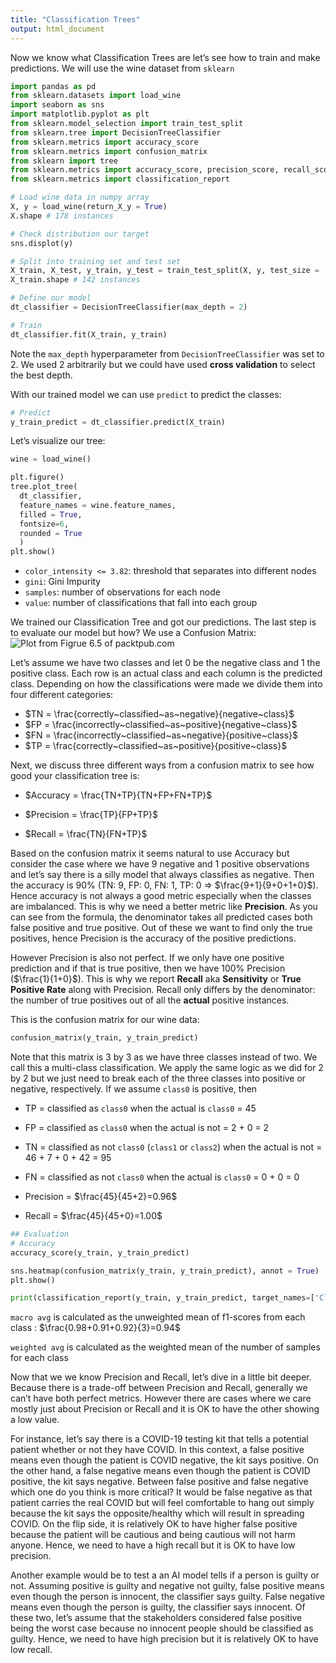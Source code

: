 ```yaml
---
title: "Classification Trees"
output: html_document
---
```


Now we know what Classification Trees are let's see how to train and make predictions. We will use the wine dataset from `sklearn`
```python
import pandas as pd
from sklearn.datasets import load_wine
import seaborn as sns
import matplotlib.pyplot as plt
from sklearn.model_selection import train_test_split
from sklearn.tree import DecisionTreeClassifier
from sklearn.metrics import accuracy_score
from sklearn.metrics import confusion_matrix
from sklearn import tree
from sklearn.metrics import accuracy_score, precision_score, recall_score, f1_score
from sklearn.metrics import classification_report

# Load wine data in numpy array
X, y = load_wine(return_X_y = True)
X.shape # 178 instances

# Check distribution our target
sns.displot(y)

# Split into training set and test set
X_train, X_test, y_train, y_test = train_test_split(X, y, test_size = .20, random_state=0)
X_train.shape # 142 instances

# Define our model
dt_classifier = DecisionTreeClassifier(max_depth = 2) 

# Train
dt_classifier.fit(X_train, y_train) 
```

Note the `max_depth` hyperparameter from `DecisionTreeClassifier` was set to 2. We used 2 arbitrarily but we could have used **cross validation** to select the best depth.

With our trained model we can use `predict` to predict the classes:
```python
# Predict
y_train_predict = dt_classifier.predict(X_train) 
```

Let's visualize our tree:
```python
wine = load_wine()

plt.figure()
tree.plot_tree(
  dt_classifier,
  feature_names = wine.feature_names,
  filled = True, 
  fontsize=6, 
  rounded = True
  )
plt.show()
```

* `color_intensity <= 3.82`: threshold that separates into different nodes
* `gini`: Gini Impurity
* `samples`: number of observations for each node
* `value`: number of classifications that fall into each group

We trained our Classification Tree and got our predictions. The last step is to evaluate our model but how? We use a Confusion Matrix: 
![Plot from Figrue 6.5 of packtpub.com](imgs/classtree_img1.png)

Let's assume we have two classes and let 0 be the negative class and 1 the positive class. Each row is an actual class and each column is the predicted class. Depending on how the classifications were made we divide them into four different categories:

* $TN = \frac{correctly~classified~as~negative}{negative~class}$
* $FP = \frac{incorrectly~classified~as~positive}{negative~class}$
* $FN = \frac{incorrectly~classified~as~negative}{positive~class}$
* $TP = \frac{correctly~classified~as~positive}{positive~class}$

Next, we discuss three different ways from a confusion matrix to see how good your classification tree is:

* $Accuracy = \frac{TN+TP}{TN+FP+FN+TP}$

* $Precision = \frac{TP}{FP+TP}$

* $Recall = \frac{TN}{FN+TP}$

Based on the confusion matrix it seems natural to use Accuracy but consider the case where we have 9 negative and 1 positive observations and let's say there is a silly model that always classifies as negative. Then the accuracy is 90% (TN: 9, FP: 0, FN: 1, TP: 0 => $\frac{9+1}{9+0+1+0}$). Hence accuracy is not always a good metric especially when the classes are imbalanced. This is why we need a better metric like **Precision**. As you can see from the formula, the denominator takes all predicted cases both false positive and true positive. Out of these we want to find only the true positives, hence Precision is the accuracy of the positive predictions. 

However Precision is also not perfect. If we only have one positive prediction and if that is true positive, then we have 100% Precision ($\frac{1}{1+0}$). This is why we report **Recall** aka **Sensitivity** or **True Positive Rate** along with Precision. Recall only differs by the denominator: the number of true positives out of all the **actual** positive instances. 

This is the confusion matrix for our wine data:
```python
confusion_matrix(y_train, y_train_predict)
```
Note that this matrix is 3 by 3 as we have three classes instead of two. We call this a multi-class classification. We apply the same logic as we did for 2 by 2 but we just need to break each of the three classes into positive or negative, respectively. If we assume `class0` is positive, then 

* TP = classified as `class0` when the actual is `class0` = 45
* FP = classified as `class0` when the actual is not = 2 + 0 = 2
* TN = classified as not `class0` (`class1` or `class2`) when the actual is not = 46 + 7 + 0 + 42 = 95
* FN = classified as not `class0` when the actual is `class0` = 0 + 0 = 0

* Precision = $\frac{45}{45+2}=0.96$
* Recall = $\frac{45}{45+0}=1.00$

```python
## Evaluation
# Accuracy
accuracy_score(y_train, y_train_predict) 

sns.heatmap(confusion_matrix(y_train, y_train_predict), annot = True)
plt.show()

print(classification_report(y_train, y_train_predict, target_names=['Class 0', 'Class 1', 'Class 2']))

```

`macro avg` is calculated as the unweighted mean of f1-scores from each class : $\frac{0.98+0.91+0.92}{3}=0.94$

`weighted avg` is calculated as the weighted mean of the number of samples for each class

Now that we we know Precision and Recall, let's dive in a little bit deeper. Because there is a trade-off between Precision and Recall, generally we can't have both perfect metrics. However there are cases where we care mostly just about Precision or Recall and it is OK to have the other showing a low value. 

For instance, let's say there is a COVID-19 testing kit that tells a potential patient whether or not they have COVID. In this context, a false positive means even though the patient is COVID negative, the kit says positive. On the other hand, a false negative means even though the patient is COVID positive, the kit says negative. Between false positive and false negative which one do you think is more critical? It would be false negative as that patient carries the real COVID but will feel comfortable to hang out simply because the kit says the opposite/healthy which will result in spreading COVID. On the flip side, it is relatively OK to have higher false positive because the patient will be cautious and being cautious will not harm anyone. Hence, we need to have a high recall but it is OK to have low precision. 

Another example would be to test a an AI model tells if a person is guilty or not. Assuming positive is guilty and negative not guilty, false positive means even though the person is innocent, the classifier says guilty. False negative means even though the person is guilty, the classifier says innocent. Of these two, let's assume that the stakeholders considered false positive being the worst case because no innocent people should be classified as guilty. Hence, we need to have high precision but it is relatively OK  to have low recall. 
